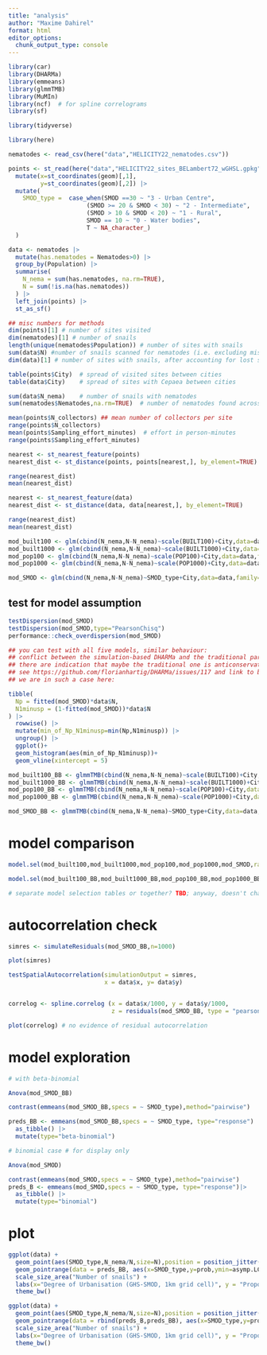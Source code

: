 ```yaml
---
title: "analysis"
author: "Maxime Dahirel"
format: html
editor_options: 
  chunk_output_type: console
---
```



```r
library(car)
library(DHARMa)
library(emmeans)
library(glmmTMB)
library(MuMIn)
library(ncf)  # for spline correlograms
library(sf)

library(tidyverse)

library(here)
```

 

```r
nematodes <- read_csv(here("data","HELICITY22_nematodes.csv"))

points <- st_read(here("data","HELICITY22_sites_BELambert72_wGHSL.gpkg")) |> 
  mutate(x=st_coordinates(geom)[,1],
         y=st_coordinates(geom)[,2]) |> 
  mutate(
    SMOD_type =  case_when(SMOD ==30 ~ "3 - Urban Centre",
                      (SMOD >= 20 & SMOD < 30) ~ "2 - Intermediate",
                      (SMOD > 10 & SMOD < 20) ~ "1 - Rural",
                      SMOD == 10 ~ "0 - Water bodies",
                      T ~ NA_character_)
  )
```

```r
data <- nematodes |> 
  mutate(has.nematodes = Nematodes>0) |> 
  group_by(Population) |>
  summarise(
    N_nema = sum(has.nematodes, na.rm=TRUE),
    N = sum(!is.na(has.nematodes))
  ) |> 
  left_join(points) |> 
  st_as_sf()
```


```r
## misc numbers for methods
dim(points)[1] # number of sites visited
dim(nematodes)[1] # number of snails
length(unique(nematodes$Population)) # number of sites with snails
sum(data$N) #number of snails scanned for nematodes (i.e. excluding missing snails)
dim(data)[1] # number of sites with snails, after accounting for lost snails

table(points$City)  # spread of visited sites between cities
table(data$City)    # spread of sites with Cepaea between cities

sum(data$N_nema)    # number of snails with nematodes
sum(nematodes$Nematodes,na.rm=TRUE)  # number of nematodes found across all shells

mean(points$N_collectors) ## mean number of collectors per site
range(points$N_collectors)
mean(points$Sampling_effort_minutes)  # effort in person-minutes
range(points$Sampling_effort_minutes)

nearest <- st_nearest_feature(points)
nearest_dist <- st_distance(points, points[nearest,], by_element=TRUE)

range(nearest_dist)
mean(nearest_dist)

nearest <- st_nearest_feature(data)
nearest_dist <- st_distance(data, data[nearest,], by_element=TRUE)

range(nearest_dist)
mean(nearest_dist)
```

```r
mod_built100 <- glm(cbind(N_nema,N-N_nema)~scale(BUILT100)+City,data=data,family=binomial)
mod_built1000 <- glm(cbind(N_nema,N-N_nema)~scale(BUILT1000)+City,data=data,family=binomial)
mod_pop100 <- glm(cbind(N_nema,N-N_nema)~scale(POP100)+City,data=data,family=binomial)
mod_pop1000 <- glm(cbind(N_nema,N-N_nema)~scale(POP1000)+City,data=data,family=binomial)

mod_SMOD <- glm(cbind(N_nema,N-N_nema)~SMOD_type+City,data=data,family=binomial)
```

## test for model assumption

```r
testDispersion(mod_SMOD)
testDispersion(mod_SMOD,type="PearsonChisq")
performance::check_overdispersion(mod_SMOD)

## you can test with all five models, similar behaviour:
## conflict between the simulation-based DHARMa and the traditional parametric test
## there are indication that maybe the traditional one is anticonservative because we have low min(Np, N(1-p))
## see https://github.com/florianhartig/DHARMa/issues/117 and link to ben bolker FAQ
## we are in such a case here:

tibble(
  Np = fitted(mod_SMOD)*data$N,
  N1minusp = (1-fitted(mod_SMOD))*data$N
) |> 
  rowwise() |> 
  mutate(min_of_Np_N1minusp=min(Np,N1minusp)) |> 
  ungroup() |> 
  ggplot()+
  geom_histogram(aes(min_of_Np_N1minusp))+
  geom_vline(xintercept = 5)
```

```r
mod_built100_BB <- glmmTMB(cbind(N_nema,N-N_nema)~scale(BUILT100)+City,data=data,family=betabinomial)
mod_built1000_BB <- glmmTMB(cbind(N_nema,N-N_nema)~scale(BUILT1000)+City,data=data,family=betabinomial)
mod_pop100_BB <- glmmTMB(cbind(N_nema,N-N_nema)~scale(POP100)+City,data=data,family=betabinomial)
mod_pop1000_BB <- glmmTMB(cbind(N_nema,N-N_nema)~scale(POP1000)+City,data=data,family=betabinomial)

mod_SMOD_BB <- glmmTMB(cbind(N_nema,N-N_nema)~SMOD_type+City,data=data,family=betabinomial)
```

# model comparison

```r
model.sel(mod_built100,mod_built1000,mod_pop100,mod_pop1000,mod_SMOD,rank="AICc")

model.sel(mod_built100_BB,mod_built1000_BB,mod_pop100_BB,mod_pop1000_BB,mod_SMOD_BB,rank="AICc")

# separate model selection tables or together? TBD; anyway, doesn't change much in paper
```

# autocorrelation check

```r
simres <- simulateResiduals(mod_SMOD_BB,n=1000)

plot(simres)

testSpatialAutocorrelation(simulationOutput = simres, 
                           x = data$x, y= data$y)


correlog <- spline.correlog (x = data$x/1000, y = data$y/1000,
                             z = residuals(mod_SMOD_BB, type = "pearson"))

plot(correlog) # no evidence of residual autocorrelation
```


# model exploration



```r

# with beta-binomial

Anova(mod_SMOD_BB)

contrast(emmeans(mod_SMOD_BB,specs = ~ SMOD_type),method="pairwise")

preds_BB <- emmeans(mod_SMOD_BB,specs = ~ SMOD_type, type="response") |> 
  as_tibble() |> 
  mutate(type="beta-binomial")
```

```r
# binomial case # for display only

Anova(mod_SMOD)

contrast(emmeans(mod_SMOD,specs = ~ SMOD_type),method="pairwise")
preds_B <- emmeans(mod_SMOD,specs = ~ SMOD_type, type="response")|> 
  as_tibble() |> 
  mutate(type="binomial")
```

# plot

```r
ggplot(data) + 
  geom_point(aes(SMOD_type,N_nema/N,size=N),position = position_jitter(width=0.3,height=0),col="darkgrey") + 
  geom_pointrange(data = preds_BB, aes(x=SMOD_type,y=prob,ymin=asymp.LCL,ymax=asymp.UCL),size=1,pch=21,fill="white")+ 
  scale_size_area("Number of snails") + 
  labs(x="Degree of Urbanisation (GHS-SMOD, 1km grid cell)", y = "Proportion of shells with nematodes")+
  theme_bw()
```

```r

ggplot(data) + 
  geom_point(aes(SMOD_type,N_nema/N,size=N),position = position_jitter(width=0.3,height=0),col="darkgrey") + 
  geom_pointrange(data = rbind(preds_B,preds_BB), aes(x=SMOD_type,y=prob,ymin=asymp.LCL,ymax=asymp.UCL,col=type),size=1,pch=21,fill="white",position=position_dodge(width=0.2))+ 
  scale_size_area("Number of snails") + 
  labs(x="Degree of Urbanisation (GHS-SMOD, 1km grid cell)", y = "Proportion of shells with nematodes")+
  theme_bw()
```
